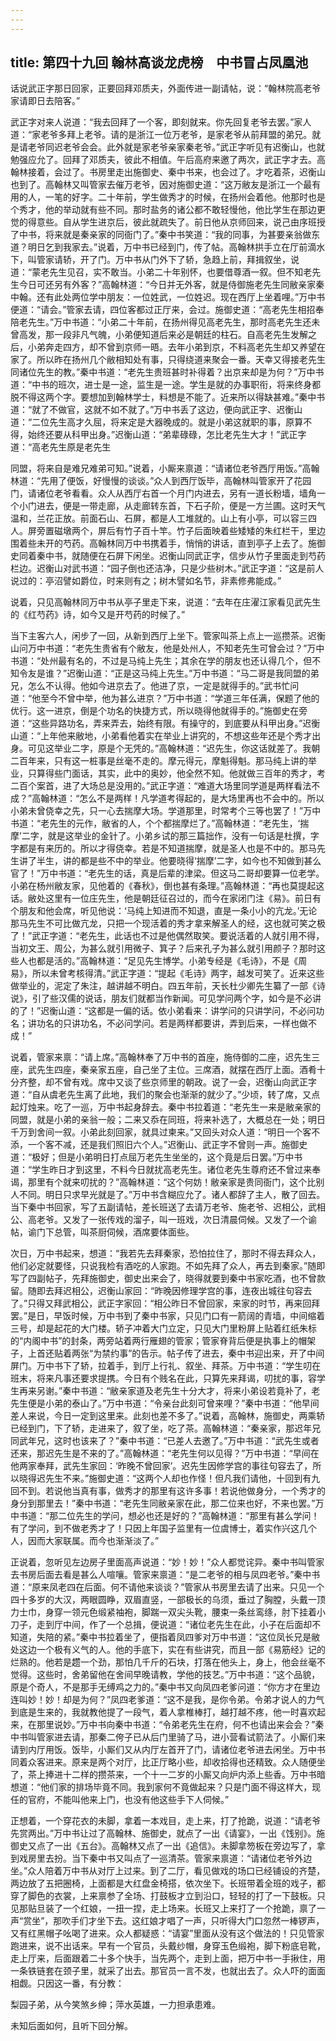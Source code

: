 ```yaml
---
---
---
```

title: 第四十九回 翰林高谈龙虎榜　中书冒占凤凰池
---

话说武正字那日回家，正要回拜邓质夫，外面传进一副请帖，说：“翰林院高老爷家请即日去陪客。”

武正字对来人说道：“我去回拜了一个客，即刻就来。你先回复老爷去罢。”家人道：“家老爷多拜上老爷。请的是浙江一位万老爷，是家老爷从前拜盟的弟兄。就是请老爷同迟老爷会会。此外就是家老爷亲家秦老爷。”武正字听见有迟衡山，也就勉强应允了。回拜了邓质夫，彼此不相值。午后高府来邀了两次，武正字才去。高翰林接着，会过了。书房里走出施御史、秦中书来，也会过了。才吃着茶，迟衡山也到了。高翰林又叫管家去催万老爷，因对施御史道：“这万敝友是浙江一个最有用的人，一笔的好字。二十年前，学生做秀才的时候，在扬州会着他。他那时也是个秀才，他的举动就有些不同。那时盐务的诸公都不敢轻慢他，他比学生在那边更觉的得意些。自从学生进京后，彼此就疏失了。前日他从京师回来，说己由序班授了中书，将来就是秦亲家的同衙门了。”秦中书笑道：“我的同事，为甚要亲翁做东道？明日乞到我家去。”说着，万中书已经到门，传了帖。高翰林拱手立在厅前滴水下，叫管家请轿，开了门。万中书从门外下了轿，急趋上前，拜揖叙坐，说道：“蒙老先生见召，实不敢当。小弟二十年别怀，也要借尊酒一叙。但不知老先生今日可还另有外客？”高翰林道：“今日并无外客，就是侍御施老先生同敝亲家秦中翰。还有此处两位学中朋友：一位姓武，一位姓迟。现在西厅上坐着哩。”万中书便道：“请会。”管家去请，四位客都过正厅来，会过。施御史道：“高老先生相招奉陪老先生。”万中书道：“小弟二十年前，在扬州得见高老先生，那时高老先生还未曾高发，那一段非凡气魄，小弟便知道后来必是朝廷的柱石。自高老先生发解之后，小弟奔走四方，却不曾到京师一晤。去年小弟到京，不料高老先生却又养望在家了。所以昨在扬州几个敝相知处有事，只得绕道来聚会一番。天幸又得接老先生同诸位先生的教。”秦中书道：“老先生贵班甚时补得着？出京来却是为何？”万中书道：“中书的班次，进士是一途，监生是一途。学生是就的办事职衔，将来终身都脱不得这两个字。要想加到翰林学士，料想是不能了。近来所以得缺甚难。”秦中书道：“就了不做官，这就不如不就了。”万中书丢了这边，便向武正字、迟衡山道：“二位先生高才久屈，将来定是大器晚成的。就是小弟这就职的事，原算不得，始终还要从科甲出身。”迟衡山道：“弟辈碌碌，怎比老先生大才！”武正字道：“高老先生原是老先生

同盟，将来自是难兄难弟可知。”说着，小厮来禀道：“请诸位老爷西厅用饭。”高翰林道：“先用了便饭，好慢慢的谈谈。”众人到西厅饭毕，高翰林叫管家开了花园门，请诸位老爷看看。众人从西厅右首一个月门内进去，另有一道长粉墙，墙角一个小门进去，便是一带走廊，从走廊转东首，下石子阶，便是一方兰圃。这时天气温和，兰花正放。前面石山、石屏，都是人工堆就的。山上有小亭，可以容三四人。屏旁置磁墩两个，屏后有竹子百十竿。竹子后面映着些矮矮的朱红栏干，里边围着些未开的芍药。高翰林同万中书携着手，悄悄的讲话，直到亭子上去了。施御史同着秦中书，就随便在石屏下闲坐。迟衡山同武正字，信步从竹子里面走到芍药栏边。迟衡山对武书道：“园子倒也还洁净，只是少些树木。”武正字道：“这是前人说过的：亭沼譬如爵位，时来则有之；树木譬如名节，非素修弗能成。”

说着，只见高翰林同万中书从亭子里走下来，说道：“去年在庄濯江家看见武先生的《红芍药》诗，如今又是开芍药的时候了。”

当下主客六人，闲步了一回，从新到西厅上坐下。管家叫茶上点上一巡攒茶。迟衡山问万中书道：“老先生贵省有个敝友，他是处州人，不知老先生可曾会过？”万中书道：“处州最有名的，不过是马纯上先生；其余在学的朋友也还认得几个，但不知令友是谁？”迟衡山道：“正是这马纯上先生。”万中书道：“马二哥是我同盟的弟兄，怎么不认得。他如今进京去了。他进了京，一定是就得手的。”武书忙问道：“他至今不曾中举，他为甚么进京？”万中书道：“学道三年任满，保题了他的优行。这一进京，倒是个功名的快捷方式，所以晓得他就得手的。”施御史在旁道：“这些异路功名，弄来弄去，始终有限。有操守的，到底要从科甲出身。”迟衡山道：“上年他来敝地，小弟看他着实在举业上讲究的，不想这些年还是个秀才出身。可见这举业二字，原是个无凭的。”高翰林道：“迟先生，你这话就差了。我朝二百年来，只有这一桩事是丝毫不走的。摩元得元，摩魁得魁。那马纯上讲的举业，只算得些门面话，其实，此中的奥妙，他全然不知。他就做三百年的秀才，考二百个案首，进了大场总是没用的。”武正字道：“难道大场里同学道是两样看法不成？”高翰林道：“怎么不是两样！凡学道考得起的，是大场里再也不会中的。所以小弟未曾侥幸之先，只一心去揣摩大场。学道那里，时常考个三等也罢了！”万中书道：“老先生的元作，敝省的人，个个都揣摩烂了。”高翰林道：“老先生，‘揣摩’二字，就是这举业的金针了。小弟乡试的那三篇拙作，没有一句话是杜撰，字字都是有来历的。所以才得侥幸。若是不知道揣摩，就是圣人也是不中的。那马先生讲了半生，讲的都是些不中的举业。他要晓得‘揣摩’二字，如今也不知做到甚么官了！”万中书道：“老先生的话，真是后辈的津梁。但这马二哥却要算一位老学。小弟在杨州敝友家，见他着的《春秋》，倒也甚有条理。”高翰林道：“再也莫提起这话。敝处这里有一位庄先生，他是朝廷征召过的，而今在家闭门注《易》。前日有个朋友和他会席，听见他说：‘马纯上知进而不知退，直是一条小小的亢龙。’无论那马先生不可比做亢龙，只把一个现活着的秀才拿来解圣人的经，这也就可笑之极了！”武正字道：“老先生，此话也不过是他偶然取笑。要说活着的人就引用不得，当初文王、周公，为甚么就引用微子、箕子？后来孔子为甚么就引用颜子？那时这些人也都是活的。”高翰林道：“足见先生博学。小弟专经是《毛诗》，不是《周易》，所以未曾考核得清。”武正字道：“提起《毛诗》两字，越发可笑了。近来这些做举业的，泥定了朱注，越讲越不明白。四五年前，天长杜少卿先生纂了一部《诗说》，引了些汉儒的说话，朋友们就都当作新闻。可见学问两个字，如今是不必讲的了！”迟衡山道：“这都是一偏的话。依小弟看来：讲学问的只讲学问，不必问功名；讲功名的只讲功名，不必问学问。若是两样都要讲，弄到后来，一样也做不成！”

说着，管家来禀：“请上席。”高翰林奉了万中书的首座，施侍御的二座，迟先生三座，武先生四座，秦亲家五座，自己坐了主位。三席酒，就摆在西厅上面。酒肴十分齐整，却不曾有戏。席中又谈了些京师里的朝政。说了一会，迟衡山向武正字道：“自从虞老先生离了此地，我们的聚会也渐渐的就少了。”少顷，转了席，又点起灯烛来。吃了一巡，万中书起身辞去。秦中书拉着道：“老先生一来是敝亲家的同盟，就是小弟的亲翁一般；二来又忝在同班，将来补选了，大概总在一处；明日千万到舍间一叙。小弟此刻回家，就具过柬来。”又回头对众人道：“明日一个客不添，一个客不减，还是我们照旧六个人。”迟衡山、武正字不曾则一声。施御史道：“极好；但是小弟明日打点屈万老先生坐坐的，这个竟是后日罢。”万中书道：“学生昨日才到这里，不料今日就扰高老先生。诸位老先生尊府还不曾过来奉谒，那里有个就来叨扰的？”高翰林道：“这个何妨！敝亲家是贵同衙门，这个比别人不同。明日只求早光就是了。”万中书含糊应允了。诸人都辞了主人，散了回去。当下秦中书回家，写了五副请帖，差长班送了去请万老爷、施老爷、迟相公，武相公、高老爷。又发了一张传戏的溜子，叫一班戏，次日清晨伺候。又发了一个谕帖，谕门下总管，叫茶厨伺候，酒席要体面些。

次日，万中书起来，想道：“我若先去拜秦家，恐怕拉住了，那时不得去拜众人，他们必定就要怪，只说我检有酒吃的人家跑。不如先拜了众人，再去到秦家。”随即写了四副帖子，先拜施御史，御史出来会了，晓得就要到秦中书家吃酒，也不曾款留。随即去拜迟相公，迟衡山家回：“昨晚因修理学宫的事，连夜出城往句容去了。”只得又拜武相公，武正字家回：“相公昨日不曾回家，来家的时节，再来回拜罢。”是日，早饭时候，万中书到了秦中书家，只见门口有一箭阔的青墙，中间缩着三号，却是起花的大门楼。轿子冲着大门立定，只见大门里粉屏上贴着红纸朱标的“内阁中书”的封条，两旁站着两行雁翅的管家；管家脊背后便是执事上的帽架子，上首还贴着两张“为禁约事”的告示。帖子传了进去，秦中书迎出来，开了中间屏门。万中书下了轿，拉着手，到厅上行礼、叙坐、拜茶。万中书道：“学生叨在班末，将来凡事还要求提携。今日有个贱名在此，只算先来拜谒，叨扰的事，容学生再来另谢。”秦中书道：“敝亲家道及老先生十分大才，将来小弟设若竟补了，老先生便是小弟的泰山了。”万中书道：“令亲台此刻可曾来哩？”秦中书道：“他早间差人来说，今日一定到这里来。此刻也差不多了。”说着，高翰林，施御史，两乘轿已经到门，下了轿，走进来了，叙了坐，吃了茶。高翰林道：“秦亲家，那迟年兄同武年兄，这时也该来了？”秦中书道：“已差人去邀了。”万中书道：“武先生或者还来，那迟先生是不来的了。”高翰林道：“老先生何以见得？”万中书道：“早间在他两家奉拜，武先生家回：‘昨晚不曾回家’。迟先生因修学宫的事往句容去了，所以晓得迟先生不来。”施御史道：“这两个人却也作怪！但凡我们请他，十回到有九回不到。若说他当真有事，做秀才的那里有这许多事！若说他做身分，一个秀才的身分到那里去！”秦中书道：“老先生同敝亲家在此，那二位来也好，不来也罢。”万中书道：“那二位先生的学问，想必也还是好的？”高翰林道：“那里有甚么学问！有了学问，到不做老秀才了！只因上年国子监里有一位虞博士，着实作兴这几个人，因而大家联属。而今也渐渐淡了。”

正说着，忽听见左边房子里面高声说道：“妙！妙！”众人都觉诧异。秦中书叫管家去书房后面去看是甚么人喧嚷。管家来禀道：“是二老爷的相与凤四老爷。”秦中书道：“原来凤老四在后面。何不请他来谈谈？”管家从书房里去请了出来。只见一个四十多岁的大汉，两眼圆睁，双眉直竖，一部极长的乌须，垂过了胸膛，头戴一顶力士巾，身穿一领元色缎紧袖袍，脚踹一双尖头靴，腰束一条丝鸾绦，肘下挂着小刀子，走到厅中间，作了一个总揖，便说道：“诸位老先生在此，小子在后面却不知道，失陪的紧。”秦中书拉着坐了，便指着凤四爹对万中书道：“这位凤长兄是敝处这边一个极有义气的人。他的手底下，实在有些讲究，而且一部《易筋经》记的烂熟的。他若是趱一个劲，那怕几千斤的石块，打落在他头上，身上，他会丝毫不觉得。这些时，舍弟留他在舍间早晚请教，学他的技艺。”万中书道：“这个品貌，原是个奇人，不是那手无缚鸡之力的。”秦中书又向凤四老爹问道：“你方才在里边连叫妙！妙！却是为何？”凤四老爹道：“这不是我，是你令弟。令弟才说人的力气到底是生来的，我就教他提了一段气，着人拿椎棒打，越打越不疼，他一时喜欢起来，在那里说妙。”万中书向秦中书道：“令弟老先生在府，何不也请出来会会？”秦中书叫管家进去请，那秦二侉子已从后门里骑了马，进小营看试箭法了。小厮们来请到内厅用饭。饭毕，小厮们又从内厅左首开了门，请诸位老爷进去闲坐。万中书同着众客进来。原来是两个对厅，比正厅略小些，却收拾得也还精致。众人随便坐了，茶上捧进十二样的攒茶来，一个十一二岁的小厮又向炉内添上些香。万中书暗想道：“他们家的排场毕竟不同。我到家何不竟做起来？只是门面不得这样大，现任的官府，不能叫他来上门，也没有他这些手下人伺候。”

正想着，一个穿花衣的未脚，拿着一本戏目，走上来，打了抢跪，说道：“请老爷先赏两出。”万中书让过了高翰林、施御史，就点了一出《请宴》，一出《饯别》。施御史又点了一出《五台》。高翰林又点了一出《追信》。未脚拿笏板在旁边写了，拿到戏房里去扮。当下秦中书又叫点了一巡清茶。管家来禀道：“请诸位老爷外边坐。”众人陪着万中书从对厅上过来。到了二厅，看见做戏的场口已经铺设的齐楚，两边放了五把圈椅，上面都是大红盘金椅搭，依次坐下。长班带着全班的戏子，都穿了脚色的衣裳，上来禀参了全场、打鼓板才立到沿口，轻轻的打了一下鼓板。只见那贴旦装了一个红娘，一扭一捏，走上场来。长班又上来打了一个抢跪，禀了一声“赏坐”，那吹手们才坐下去。这红娘才唱了一声，只听得大门口忽然一棒锣声，又有红黑帽子吆喝了进来。众人都疑惑：“请宴”里面从没有这个做法的！只见管家跑进来，说不出话来。早有一个官员，头戴纱帽，身穿玉色缎袍，脚下粉底皂靴，走上厅来，后面跟着二十多个快手，当先两个，走到上面，把万中书一手揪住，用一条铁链套在颈子里，就采了出去。那官员一言不发，也就出去了。众人吓的面面相觑。只因这一番，有分教：

梨园子弟，从今笑煞乡绅；萍水英雄，一力担承患难。

未知后面如何，且听下回分解。

